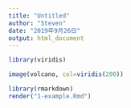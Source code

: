 ```yaml
---
title: "Untitled"
author: "Steven"
date: "2019年9月26日"
output: html_document
---
```


```r
library(viridis)
```

```r
image(volcano, col=viridis(200))
```

```r
library(rmarkdown)
render("1-example.Rmd")
```

